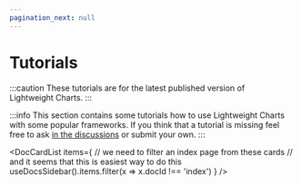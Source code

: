 ```yaml
---
pagination_next: null
---
```


# Tutorials

:::caution
These tutorials are for the latest published version of Lightweight&nbsp;Charts.
:::

:::info
This section contains some tutorials how to use Lightweight Charts with some popular frameworks.
If you think that a tutorial is missing feel free to ask [in the discussions](https://github.com/tradingview/lightweight-charts/discussions) or submit your own.
:::


<DocCardList items={
	// we need to filter an index page from these cards
	// and it seems that this is easiest way to do this
	useDocsSidebar().items.filter(x => x.docId !== 'index')
} />
